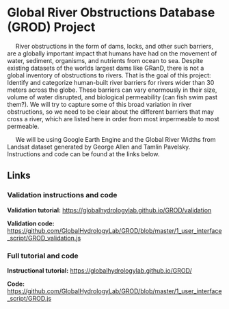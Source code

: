 # Global River Obstructions Database (GROD) Project

&nbsp;&nbsp;&nbsp;&nbsp;&nbsp;River obstructions in the form of dams, locks, and other such barriers, are a globally important impact that humans have had on the movement of water, sediment, organisms, and nutrients from ocean to sea. Despite existing datasets of the worlds largest dams like GRanD, there is not a global inventory of obstructions to rivers. That is the goal of this project: Identify and categorize human-built river barriers for rivers wider than 30 meters across the globe. These barriers can vary enormously in their size, volume of water disrupted, and biological permeability (can fish swim past them?). We will try to capture some of this broad variation in river obstructions, so we need to be clear about the different barriers that may cross a river, which are listed here in order from most impermeable to most permeable.

&nbsp;&nbsp;&nbsp;&nbsp;&nbsp;We will be using Google Earth Engine and the Global River Widths from Landsat dataset generated by George Allen and Tamlin Pavelsky. Instructions and code can be found at the links below. 

## Links
### Validation instructions and code
**Validation tutorial:** <https://globalhydrologylab.github.io/GROD/validation>

**Validation code:** <https://github.com/GlobalHydrologyLab/GROD/blob/master/1_user_interface_script/GROD_validation.js>

### Full tutorial and code
**Instructional tutorial:** <https://globalhydrologylab.github.io/GROD/>

**Code:** <https://github.com/GlobalHydrologyLab/GROD/blob/master/1_user_interface_script/GROD.js>

